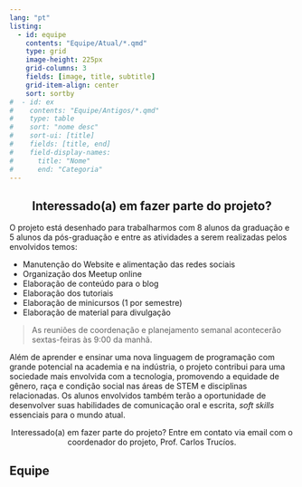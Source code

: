 ```yaml
---
lang: "pt"
listing:
  - id: equipe
    contents: "Equipe/Atual/*.qmd"
    type: grid
    image-height: 225px
    grid-columns: 3
    fields: [image, title, subtitle]
    grid-item-align: center
    sort: sortby
#  - id: ex
#    contents: "Equipe/Antigos/*.qmd"
#    type: table
#    sort: "nome desc"
#    sort-ui: [title]
#    fields: [title, end]
#    field-display-names: 
#      title: "Nome"
#      end: "Categoria"
---
```




<center>
<h2>
Interessado(a) em fazer parte do projeto?
</h2>
</center>

O projeto está desenhado para trabalharmos com 8 alunos da graduação e 5 alunos da pós-graduação e entre as atividades a serem realizadas pelos envolvidos temos:

-   Manutenção do Website e alimentação das redes sociais
-   Organização dos Meetup online
-   Elaboração de conteúdo para o blog
-   Elaboração dos tutoriais
-   Elaboração de minicursos (1 por semestre)
-   Elaboração de material para divulgação

> As reuniões de coordenação e planejamento semanal acontecerão sextas-feiras às 9:00 da manhã.


::: {.justify}
Além de aprender e ensinar uma nova linguagem de programação com grande potencial na academia e na indústria, o projeto contribui para uma sociedade mais envolvida com a tecnologia, promovendo a equidade de gênero, raça e condição social nas áreas de STEM e disciplinas relacionadas. Os alunos envolvidos também terão a oportunidade de desenvolver suas habilidades de comunicação oral e escrita, _soft skills_ essenciais para o mundo atual.
:::



<center>
Interessado(a) em fazer parte do projeto? Entre em contato via email com o coordenador do projeto, Prof. Carlos Trucíos.
</center>




## Equipe

::: {#equipe}
:::




